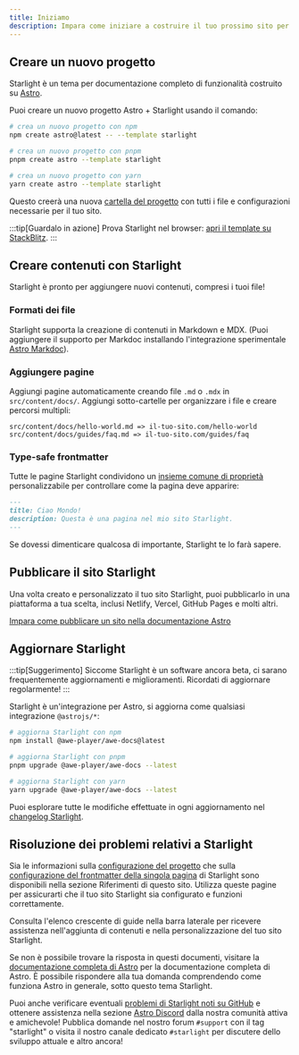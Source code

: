 ```yaml
---
title: Iniziamo
description: Impara come iniziare a costruire il tuo prossimo sito per documentazione con Starlight per Astro.
---
```



## Creare un nuovo progetto

Starlight è un tema per documentazione completo di funzionalità costruito su [Astro](https://astro.build).

Puoi creare un nuovo progetto Astro + Starlight usando il comando:

<Tabs>
<TabItem label="npm">

```sh
# crea un nuovo progetto con npm
npm create astro@latest -- --template starlight
```

</TabItem>
<TabItem label="pnpm">

```sh
# crea un nuovo progetto con pnpm
pnpm create astro --template starlight
```

</TabItem>
<TabItem label="Yarn">

```sh
# crea un nuovo progetto con yarn
yarn create astro --template starlight
```

</TabItem>
</Tabs>

Questo creerà una nuova [cartella del progetto](/it/guides/project-structure/) con tutti i file e configurazioni necessarie per il tuo sito.

:::tip[Guardalo in azione]
Prova Starlight nel browser:
[apri il template su StackBlitz](https://stackblitz.com/github/withastro/starlight/tree/main/examples/basics).
:::

## Creare contenuti con Starlight

Starlight è pronto per aggiungere nuovi contenuti, compresi i tuoi file!

### Formati dei file

Starlight supporta la creazione di contenuti in Markdown e MDX. (Puoi aggiungere il supporto per Markdoc installando l'integrazione sperimentale [Astro Markdoc](https://docs.astro.build/en/guides/integrations-guide/markdoc/)).

### Aggiungere pagine

Aggiungi pagine automaticamente creando file `.md` o `.mdx` in `src/content/docs/`. Aggiungi sotto-cartelle per organizzare i file e creare percorsi multipli:

```
src/content/docs/hello-world.md => il-tuo-sito.com/hello-world
src/content/docs/guides/faq.md => il-tuo-sito.com/guides/faq
```

### Type-safe frontmatter

Tutte le pagine Starlight condividono un [insieme comune di proprietà](/fr/reference/frontmatter/) personalizzabile per controllare come la pagina deve apparire:

```md
---
title: Ciao Mondo!
description: Questa è una pagina nel mio sito Starlight.
---
```

Se dovessi dimenticare qualcosa di importante, Starlight te lo farà sapere.

## Pubblicare il sito Starlight

Una volta creato e personalizzato il tuo sito Starlight, puoi pubblicarlo in una piattaforma a tua scelta, inclusi Netlify, Vercel, GitHub Pages e molti altri.

[Impara come pubblicare un sito nella documentazione Astro](https://docs.astro.build/en/guides/deploy/)

## Aggiornare Starlight

:::tip[Suggerimento]
Siccome Starlight è un software ancora beta, ci sarano frequentemente aggiornamenti e miglioramenti. Ricordati di aggiornare regolarmente!
:::

Starlight è un'integrazione per Astro, si aggiorna come qualsiasi integrazione `@astrojs/*`:

<Tabs>
<TabItem label="npm">

```sh
# aggiorna Starlight con npm
npm install @awe-player/awe-docs@latest
```

</TabItem>
<TabItem label="pnpm">

```sh
# aggiorna Starlight con pnpm
pnpm upgrade @awe-player/awe-docs --latest
```

</TabItem>
<TabItem label="Yarn">

```sh
# aggiorna Starlight con yarn
yarn upgrade @awe-player/awe-docs --latest
```

</TabItem>
</Tabs>

Puoi esplorare tutte le modifiche effettuate in ogni aggiornamento nel [changelog Starlight](https://github.com/withastro/starlight/blob/main/packages/starlight/CHANGELOG.md).

## Risoluzione dei problemi relativi a Starlight

Sia le informazioni sulla [configurazione del progetto](/reference/configuration/) che sulla [configurazione del frontmatter della singola pagina](/reference/frontmatter/) di Starlight sono disponibili nella sezione Riferimenti di questo sito. Utilizza queste pagine per assicurarti che il tuo sito Starlight sia configurato e funzioni correttamente.

Consulta l'elenco crescente di guide nella barra laterale per ricevere assistenza nell'aggiunta di contenuti e nella personalizzazione del tuo sito Starlight.

Se non è possibile trovare la risposta in questi documenti, visitare la [documentazione completa di Astro](https://docs.astro.build) per la documentazione completa di Astro. È possibile rispondere alla tua domanda comprendendo come funziona Astro in generale, sotto questo tema Starlight.

Puoi anche verificare eventuali [problemi di Starlight noti su GitHub](https://github.com/withastro/starlight/issues) e ottenere assistenza nella sezione [Astro Discord](https://astro.build/chat/) dalla nostra comunità attiva e amichevole! Pubblica domande nel nostro forum `#support` con il tag "starlight" o visita il nostro canale dedicato `#starlight` per discutere dello sviluppo attuale e altro ancora!
